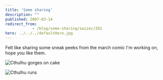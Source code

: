 ```yaml
---
title: 'Some sharing'
description: ""
published: 2007-03-14
redirect_from: 
            - /blog/some-sharing/swizec/261
hero: ../../../defaultHero.jpg
---
```


Felt like sharing some sneak peeks from the march comic I'm working on, hope you like them.

![Cthulhu gorges on cake](/includes/editor_upload/Image/sneeks/peak1.png "Cthulhu gorges on cake")

![Cthulhu runs](/includes/editor_upload/Image/sneeks/peak2.png "Cthulhu runs")
